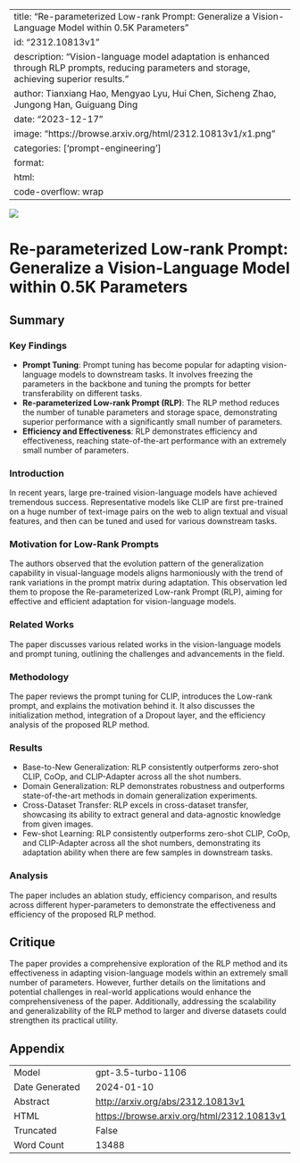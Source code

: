
---
title: "Re-parameterized Low-rank Prompt: Generalize a Vision-Language Model within 0.5K Parameters"
id: "2312.10813v1"
description: "Vision-language model adaptation is enhanced through RLP prompts, reducing parameters and storage, achieving superior results."
author: Tianxiang Hao, Mengyao Lyu, Hui Chen, Sicheng Zhao, Jungong Han, Guiguang Ding
date: "2023-12-17"
image: "https://browse.arxiv.org/html/2312.10813v1/x1.png"
categories: ['prompt-engineering']
format:
  html:
    code-overflow: wrap
---

![](https://browse.arxiv.org/html/2312.10813v1/x1.png)

# Re-parameterized Low-rank Prompt: Generalize a Vision-Language Model within 0.5K Parameters

## Summary

### Key Findings
- **Prompt Tuning**: Prompt tuning has become popular for adapting vision-language models to downstream tasks. It involves freezing the parameters in the backbone and tuning the prompts for better transferability on different tasks.
- **Re-parameterized Low-rank Prompt (RLP)**: The RLP method reduces the number of tunable parameters and storage space, demonstrating superior performance with a significantly small number of parameters.
- **Efficiency and Effectiveness**: RLP demonstrates efficiency and effectiveness, reaching state-of-the-art performance with an extremely small number of parameters.

### Introduction
In recent years, large pre-trained vision-language models have achieved tremendous success. Representative models like CLIP are first pre-trained on a huge number of text-image pairs on the web to align textual and visual features, and then can be tuned and used for various downstream tasks.

### Motivation for Low-Rank Prompts
The authors observed that the evolution pattern of the generalization capability in visual-language models aligns harmoniously with the trend of rank variations in the prompt matrix during adaptation. This observation led them to propose the Re-parameterized Low-rank Prompt (RLP), aiming for effective and efficient adaptation for vision-language models.

### Related Works
The paper discusses various related works in the vision-language models and prompt tuning, outlining the challenges and advancements in the field.

### Methodology
The paper reviews the prompt tuning for CLIP, introduces the Low-rank prompt, and explains the motivation behind it. It also discusses the initialization method, integration of a Dropout layer, and the efficiency analysis of the proposed RLP method.

### Results
- Base-to-New Generalization: RLP consistently outperforms zero-shot CLIP, CoOp, and CLIP-Adapter across all the shot numbers.
- Domain Generalization: RLP demonstrates robustness and outperforms state-of-the-art methods in domain generalization experiments.
- Cross-Dataset Transfer: RLP excels in cross-dataset transfer, showcasing its ability to extract general and data-agnostic knowledge from given images.
- Few-shot Learning: RLP consistently outperforms zero-shot CLIP, CoOp, and CLIP-Adapter across all the shot numbers, demonstrating its adaptation ability when there are few samples in downstream tasks.

### Analysis
The paper includes an ablation study, efficiency comparison, and results across different hyper-parameters to demonstrate the effectiveness and efficiency of the proposed RLP method.

## Critique
The paper provides a comprehensive exploration of the RLP method and its effectiveness in adapting vision-language models within an extremely small number of parameters. However, further details on the limitations and potential challenges in real-world applications would enhance the comprehensiveness of the paper. Additionally, addressing the scalability and generalizability of the RLP method to larger and diverse datasets could strengthen its practical utility.

## Appendix

|          |          |
|----------|----------|
| Model     | gpt-3.5-turbo-1106       |
| Date Generated     | 2024-01-10       |
| Abstract | [http://arxiv.org/abs/2312.10813v1](http://arxiv.org/abs/2312.10813v1)        |
| HTML     | [https://browse.arxiv.org/html/2312.10813v1](https://browse.arxiv.org/html/2312.10813v1)       |
| Truncated       | False       |
| Word Count       | 13488       |